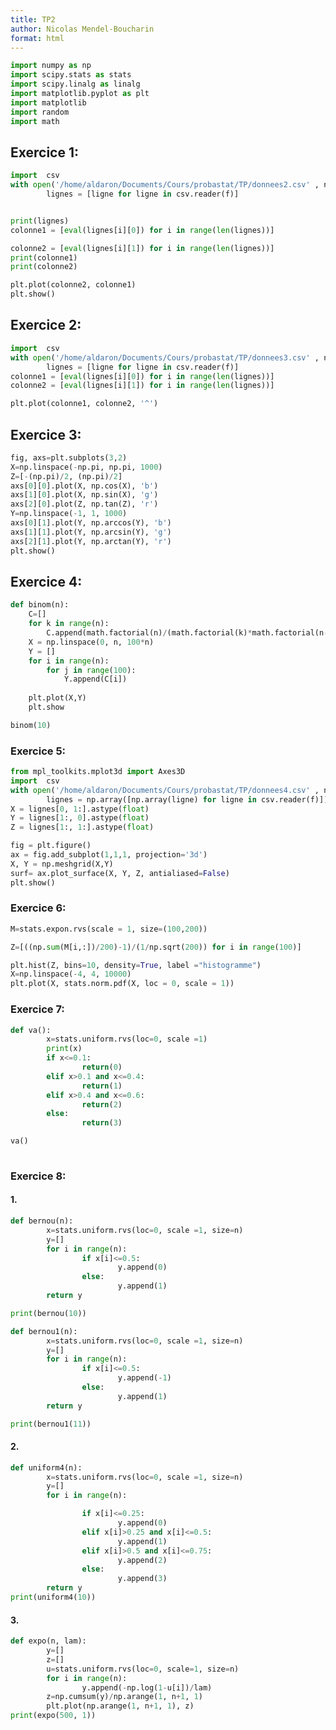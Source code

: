 ```yaml
---
title: TP2
author: Nicolas Mendel-Boucharin
format: html
---
```


```python
import numpy as np
import scipy.stats as stats
import scipy.linalg as linalg
import matplotlib.pyplot as plt
import matplotlib
import random
import math
```

## Exercice 1:

```python
import  csv
with open('/home/aldaron/Documents/Cours/probastat/TP/donnees2.csv' , newline = '') as f:
        lignes = [ligne for ligne in csv.reader(f)]


print(lignes)
colonne1 = [eval(lignes[i][0]) for i in range(len(lignes))]

colonne2 = [eval(lignes[i][1]) for i in range(len(lignes))]
print(colonne1)
print(colonne2)

plt.plot(colonne2, colonne1)
plt.show()


```

## Exercice 2:

```python
import  csv
with open('/home/aldaron/Documents/Cours/probastat/TP/donnees3.csv' , newline = '') as f:
        lignes = [ligne for ligne in csv.reader(f)]
colonne1 = [eval(lignes[i][0]) for i in range(len(lignes))]
colonne2 = [eval(lignes[i][1]) for i in range(len(lignes))]

plt.plot(colonne1, colonne2, '^')

```

## Exercice 3:

```python
fig, axs=plt.subplots(3,2)
X=np.linspace(-np.pi, np.pi, 1000)
Z=[-(np.pi)/2, (np.pi)/2]
axs[0][0].plot(X, np.cos(X), 'b')
axs[1][0].plot(X, np.sin(X), 'g')
axs[2][0].plot(Z, np.tan(Z), 'r')
Y=np.linspace(-1, 1, 1000)
axs[0][1].plot(Y, np.arccos(Y), 'b')
axs[1][1].plot(Y, np.arcsin(Y), 'g')
axs[2][1].plot(Y, np.arctan(Y), 'r')
plt.show()
```

## Exercice 4: 

```python
def binom(n):
    C=[]
    for k in range(n):
        C.append(math.factorial(n)/(math.factorial(k)*math.factorial(n-k)))
    X = np.linspace(0, n, 100*n)
    Y = []
    for i in range(n):
        for j in range(100):
            Y.append(C[i])
    
    plt.plot(X,Y)
    plt.show

binom(10)

```


### Exercice 5:

```python
from mpl_toolkits.mplot3d import Axes3D
import  csv
with open('/home/aldaron/Documents/Cours/probastat/TP/donnees4.csv' , newline = '') as f:
        lignes = np.array([np.array(ligne) for ligne in csv.reader(f)])
X = lignes[0, 1:].astype(float)
Y = lignes[1:, 0].astype(float)
Z = lignes[1:, 1:].astype(float)

fig = plt.figure()
ax = fig.add_subplot(1,1,1, projection='3d')
X, Y = np.meshgrid(X,Y)
surf= ax.plot_surface(X, Y, Z, antialiased=False)
plt.show()
```

### Exercice 6:

```python
M=stats.expon.rvs(scale = 1, size=(100,200))

Z=[((np.sum(M[i,:])/200)-1)/(1/np.sqrt(200)) for i in range(100)]

plt.hist(Z, bins=10, density=True, label ="histogramme")
X=np.linspace(-4, 4, 10000)
plt.plot(X, stats.norm.pdf(X, loc = 0, scale = 1))
```

### Exercice 7:

```python

def va():
        x=stats.uniform.rvs(loc=0, scale =1)
        print(x)
        if x<=0.1:
                return(0)
        elif x>0.1 and x<=0.4:
                return(1)
        elif x>0.4 and x<=0.6:
                return(2)
        else:
                return(3)

va()
        

```


### Exercice 8:

#### 1.

```python
def bernou(n):
        x=stats.uniform.rvs(loc=0, scale =1, size=n)
        y=[]
        for i in range(n):
                if x[i]<=0.5:
                        y.append(0)
                else:
                        y.append(1)
        return y

print(bernou(10))

def bernou1(n):
        x=stats.uniform.rvs(loc=0, scale =1, size=n)
        y=[]
        for i in range(n):
                if x[i]<=0.5:
                        y.append(-1)
                else:
                        y.append(1)
        return y

print(bernou1(11))

```

#### 2.

```python
def uniform4(n):
        x=stats.uniform.rvs(loc=0, scale =1, size=n)
        y=[]
        for i in range(n):

                if x[i]<=0.25:
                        y.append(0)
                elif x[i]>0.25 and x[i]<=0.5:
                        y.append(1)
                elif x[i]>0.5 and x[i]<=0.75:
                        y.append(2)
                else:
                        y.append(3)    
        return y
print(uniform4(10))
```

#### 3.

```python
def expo(n, lam):
        y=[]
        z=[]
        u=stats.uniform.rvs(loc=0, scale=1, size=n)
        for i in range(n):
                y.append(-np.log(1-u[i])/lam)
        z=np.cumsum(y)/np.arange(1, n+1, 1)
        plt.plot(np.arange(1, n+1, 1), z)
print(expo(500, 1))

```